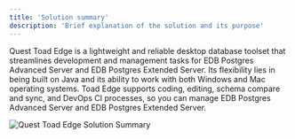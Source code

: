 ```yaml
---
title: 'Solution summary'
description: 'Brief explanation of the solution and its purpose'
---
```


Quest Toad Edge is a lightweight and reliable desktop database toolset that streamlines development and management tasks for EDB Postgres Advanced Server and EDB Postgres Extended Server. Its flexibility lies in being built on Java and its ability to work with both Windows and Mac operating systems. Toad Edge supports coding, editing, schema compare and sync, and DevOps CI processes, so you can manage EDB Postgres Advanced Server and EDB Postgres Extended Server.         

![Quest Toad Edge Solution Summary](Images/ToadEdgeUpdatedSolutionSummary.png)
